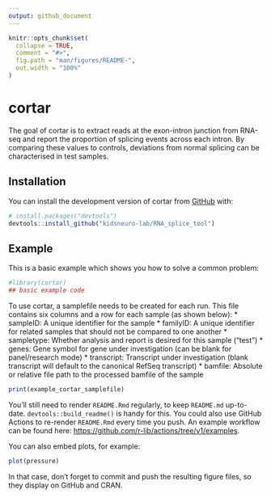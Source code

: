 ```yaml
---
output: github_document
---
```


<!-- README.md is generated from README.Rmd. Please edit that file -->

```r
knitr::opts_chunk$set(
  collapse = TRUE,
  comment = "#>",
  fig.path = "man/figures/README-",
  out.width = "100%"
)
```

# cortar

<!-- badges: start -->
<!-- badges: end -->

The goal of cortar is to extract reads at the exon-intron junction from RNA-seq
and report the proportion of splicing events across each intron. By comparing
these values to controls, deviations from normal splicing can be characterised
in test samples.

## Installation

You can install the development version of cortar from [GitHub](https://github.com/) with:

``` r
# install.packages("devtools")
devtools::install_github("kidsneuro-lab/RNA_splice_tool")
```

## Example

This is a basic example which shows you how to solve a common problem:

```r
#library(cortar)
## basic example code
```

To use cortar, a samplefile needs to be created for each run. This file
contains six columns and a row for each sample (as shown below):
* sampleID: A unique identifier for the sample
* familyID: A unique identifier for related samples that should not be compared
to one another
* sampletype: Whether analysis and report is desired for this sample ("test")
* genes: Gene symbol for gene under investigation (can be blank for
panel/research mode)
* transcript: Transcript under investigation (blank transcript will default to
the canonical RefSeq transcript)
* bamfile: Absolute or relative file path to the processed bamfile of the sample

```r
print(example_cortar_samplefile)
```

You'll still need to render `README.Rmd` regularly, to keep `README.md` up-to-date. `devtools::build_readme()` is handy for this. You could also use GitHub Actions to re-render `README.Rmd` every time you push. An example workflow can be found here: <https://github.com/r-lib/actions/tree/v1/examples>.

You can also embed plots, for example:

```r
plot(pressure)
```

In that case, don't forget to commit and push the resulting figure files, so they display on GitHub and CRAN.

